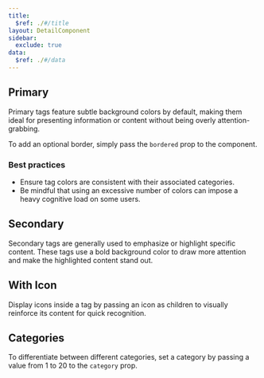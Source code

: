 ```yaml
---
title:
  $ref: ./#/title
layout: DetailComponent
sidebar:
  exclude: true
data:
  $ref: ./#/data
---
```


<LivePreviewControls>
<LivePreview componentName="tag" exampleName="Primary">

## Primary

Primary tags feature subtle background colors by default, making them ideal for presenting information or content without being overly attention-grabbing.

To add an optional border, simply pass the `bordered` prop to the component.

### Best practices

- Ensure tag colors are consistent with their associated categories.
- Be mindful that using an excessive number of colors can impose a heavy cognitive load on some users.

</LivePreview>
<LivePreview componentName="tag" exampleName="Secondary">

## Secondary

Secondary tags are generally used to emphasize or highlight specific content. These tags use a bold background color to draw more attention and make the highlighted content stand out.

</LivePreview>
<LivePreview componentName="tag" exampleName="Icon">

## With Icon

Display icons inside a tag by passing an icon as children to visually reinforce its content for quick recognition.

</LivePreview>
<LivePreview componentName="tag" exampleName="Categories">

## Categories

To differentiate between different categories, set a category by passing a value from 1 to 20 to the `category` prop.

</LivePreview> 
</LivePreviewControls>
